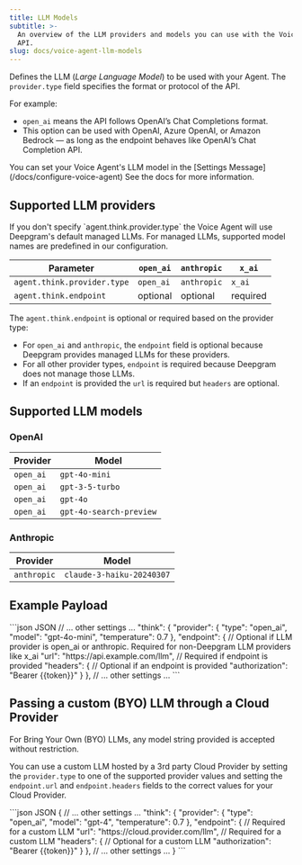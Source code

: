```yaml
---
title: LLM Models
subtitle: >-
  An overview of the LLM providers and models you can use with the Voice Agent
  API.
slug: docs/voice-agent-llm-models
---
```


Defines the LLM (*Large Language Model*) to be used with your Agent. The `provider.type` field specifies the format or protocol of the API.

For example:

- `open_ai` means the API follows OpenAI’s Chat Completions format.
- This option can be used with OpenAI, Azure OpenAI, or Amazon Bedrock — as long as the endpoint behaves like OpenAI’s Chat Completion API.


<Info>
  You can set your Voice Agent's LLM model in the [Settings Message](/docs/configure-voice-agent) See the docs for more information.
</Info>

## Supported LLM providers

<Info>
   If you don't specify `agent.think.provider.type` the Voice Agent will use Deepgram's default managed LLMs. For managed LLMs, supported model names are predefined in our configuration.
</Info>


| Parameter                      | `open_ai` | `anthropic` | `x_ai`   |
| ------------------------------ | --------- | ----------- | -------- |
| `agent.think.provider.type`    | `open_ai` | `anthropic` | `x_ai`   |
| `agent.think.endpoint`         | optional  | optional    | required |


The `agent.think.endpoint` is optional or required based on the provider type:

* For `open_ai` and `anthropic`, the `endpoint` field is optional because Deepgram provides managed LLMs for these providers.
* For all other provider types, `endpoint` is required because Deepgram does not manage those LLMs.
* If an `endpoint` is provided the `url` is required but `headers` are optional.

## Supported LLM models

### OpenAI

| Provider                      | Model      |
| ------------------------------ | --------- |
| `open_ai`    | `gpt-4o-mini` |
| `open_ai`    | `gpt-3-5-turbo` |
| `open_ai`    | `gpt-4o` |
| `open_ai`    | `gpt-4o-search-preview` |

### Anthropic

| Provider                      | Model      |
| ------------------------------ | --------- |
| `anthropic`    | `claude-3-haiku-20240307` |


## Example Payload

<CodeGroup>
  ```json JSON
  // ... other settings ...
   "think": {
        "provider": {
          "type": "open_ai",
          "model": "gpt-4o-mini",
          "temperature": 0.7
        },
        "endpoint": { // Optional if LLM provider is open_ai or anthropic. Required for non-Deepgram LLM providers like x_ai
          "url": "https://api.example.com/llm", // Required if endpoint is provided
          "headers": { // Optional if an endpoint is provided
            "authorization": "Bearer {{token}}"
          }
        },
  // ... other settings ...
  ```
</CodeGroup>

## Passing a custom (BYO) LLM through a Cloud Provider

<Info>
  For Bring Your Own (BYO) LLMs, any model string provided is accepted without restriction.
</Info>

You can use a custom LLM hosted by a 3rd party Cloud Provider by setting the `provider.type` to one of the supported provider values and setting the `endpoint.url` and `endpoint.headers` fields to the correct values for your Cloud Provider.

<CodeGroup>
  ```json JSON
  {
    // ... other settings ...
  "think": {
        "provider": {
          "type": "open_ai",
          "model": "gpt-4",
          "temperature": 0.7
        },
        "endpoint": { // Required for a custom LLM
          "url": "https://cloud.provider.com/llm", // Required for a custom LLM
          "headers": { // Optional for a custom LLM
            "authorization": "Bearer {{token}}"
          }
        },
    // ... other settings ...
  }
  ```
</CodeGroup>

